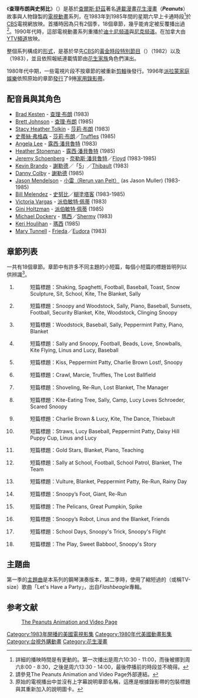 {{NoteTA
|G1=ThePeanuts
}}
{{Globalize|area=北美}}

《'''查理布朗與史努比'''》（{{lang|en|''The Charlie Brown and Snoopy Show''}}）是基於[[查爾斯·舒茲|查爾斯·舒茲]]著名[[連載漫畫|連載漫畫]][[花生漫畫|花生漫畫]]（'''''Peanuts'''''）故事與人物錄製的[[電視動畫|電視動畫]]系列，在1983年到1985年間的星期六早上卡通時段<ref>詳細的播映時間是有更動的。第一次播出是周六10:30 - 11:00，而後被挪到周六8:00 - 8:30，之後是周六13:30 - 14:00，最後停播前的時段並不曉得。</ref>於[[CBS|CBS]]電視網放映。首播時因為只有2個季，18個章節，幾乎能肯定被反覆播出過<ref>請參見The Peanuts Animation and Video Page外部連結。</ref>。1990年代時，這部電視動畫系列重播於[[迪士尼频道|迪士尼频道]]與[[尼克国际儿童频道|尼克频道]]。在加拿大由[[YTV|YTV頻道]]放映。

整個系列構成的[[演出形式|形式]]，是基於早先[[CBS|CBS]]的[[黃金時段|黃金時段]][[特別節目|特別節目]]（{{lang|en|prime-time special}}）''{{lang|en|A Charlie Brown Celebration}}''（1982）以及''{{lang|en|It's an Adventure, Charlie Brown}}''（1983），並且依照報紙連載情節由[[花生家族|花生家族]]角色們演出。

1980年代中期，一些電視片段不按章節的被重新[[剪輯|剪輯]]後發行。1996年[[派拉蒙家庭娛樂|派拉蒙家庭娛樂]]依照原始的章節[[發行|發行]]了9捲[[VHS|家用錄影帶]]。

== 配音員與其角色 ==
* [[Brad_Kesten|Brad Kesten]] - [[查理·布朗|查理·布朗]] (1983)
* [[Brett_Johnson|Brett Johnson]] - [[查理·布朗|查理·布朗]] (1985)
* [[Stacy_Heather_Tolkin|Stacy Heather Tolkin]] - [[莎莉·布朗|莎莉·布朗]] (1983)
* [[菲姬|史蒂絲·弗格森]] - [[莎莉·布朗|莎莉·布朗]]／[[Truffles|Truffles]] (1985)
* [[Angela_Lee|Angela Lee]] - [[露西·潘貝魯特|露西·潘貝魯特]] (1983)
* [[Heather_Stoneman|Heather Stoneman]] - [[露西·潘貝魯特|露西·潘貝魯特]] (1985)
* [[Jeremy_Schoenberg|Jeremy Schoenberg]] - [[奈勒斯·潘貝魯特|奈勒斯·潘貝魯特]]／[[Floyd|Floyd]] (1983-1985)
* [[Kevin_Brando|Kevin Brando]] - [[謝勒德|謝勒德]]／「[[555_95472|5]]」／[[Thibault|Thibault]] (1983)
* [[Danny_Colby|Danny Colby]] - [[謝勒德|謝勒德]] (1985)
* [[Jason_Mendelson|Jason Mendelson]] - [[小雷·潘貝魯特|小雷（Rerun van Pelt）]] (as Jason Muller) (1983-1985)
* [[Bill_Melendez|Bill Melendez]] - [[史努比|史努比]]／[[糊塗塔客|糊塗塔客]] (1983-1985)
* [[Victoria_Vargas|Victoria Vargas]] - [[派伯敏特·佩蒂|派伯敏特·佩蒂]] (1983)
* [[Gini_Holtzman|Gini Holtzman]] - [[派伯敏特·佩蒂|派伯敏特·佩蒂]] (1985)
* [[Michael_Dockery|Michael Dockery]] - [[瑪西_(花生漫畫)|瑪西]]／[[Shermy|Shermy]] (1983)
* [[Keri_Houlihan|Keri Houlihan]] - [[瑪西_(花生漫畫)|瑪西]] (1985)
* [[Mary_Tunnell|Mary Tunnell]] - [[Frieda|Frieda]]／[[Eudora|Eudora]] (1983)

== 章節列表 ==
一共有18個章節。章節中有許多不同主題的小短篇，每個小短篇的標題皆明列以供辨識<ref>原始的電視播出中並沒有上字幕說明章節名稱，這應是根據錄影帶的包裝標題與其重新加入的說明圖卡。</ref>。

# {{lang|en|You Can't Win, Charlie Brown}}
#:短篇標題：Shaking, Spaghetti, Football, Baseball, Toast, Snow Sculpture, Sit, School, Kite, The Blanket, Sally
# {{lang|en|Linus' Security Blanket}}
#:短篇標題：Snoopy and Woodstock, Sally, Piano, Baseball, Sunsets, Football, Security Blanket, Kite, Woodstock, Clinging Snoopy
# {{lang|en|Snoopy's Cat Fight}}
#:短篇標題：Woodstock, Baseball, Sally, Peppermint Patty, Piano, Blanket
# {{lang|en|Linus and Lucy}}
#:短篇標題：Sally and Snoopy, Football, Beads, Love, Snowballs, Kite Flying, Linus and Lucy, Baseball
# {{lang|en|Snoopy: Man's Best Friend}}
#:短篇標題：Kiss, Peppermint Patty, Charlie Brown Lost!, Snoopy
# {{lang|en|The Lost Ballpark}}
#:短篇標題：Crawl, Marcie, Truffles, The Lost Ballfield
# {{lang|en|Snoopy: Team Manager}}
#:短篇標題：Shoveling, Re-Run, Lost Blanket, The Manager
# {{lang|en|Lucy Loves Schroeder}}
#:短篇標題：Kite-Eating Tree, Sally, Camp, Lucy Loves Schroeder, Scared Snoopy
# {{lang|en|Snoopy the Psychiatrist}}
#:短篇標題：Charlie Brown & Lucy, Kite, The Dance, Thiebault
# {{lang|en|Lucy vs. the World}}
#:短篇標題：Straws, Lucy Baseball, Peppermint Patty, Daisy Hill Puppy Cup, Linus and Lucy
# {{lang|en|Snoopy's Football Career}}
#:短篇標題：Gold Stars, Blanket, Piano, Teaching
# {{lang|en|Chaos in the Classroom}}
#:短篇標題：Sally at School, Football, School Patrol, Blanket, The Team
# {{lang|en|It's That Team Spirit, Charlie Brown}}
#:短篇標題：Vulture, Blanket, Peppermint Patty, Re-Run, Rainy Day
# {{lang|en|Snoopy and the Giant}}
#:短篇標題：Snoopy’s Foot, Giant, Re-Run
# {{lang|en|Snoopy's Brother Spike}}
#:短篇標題：The Pelicans, Great Pumpkin, Spike
# {{lang|en|Snoopy's Robot}}
#:短篇標題：Snoopy’s Robot, Linus and the Blanket, Friends
# {{lang|en|Peppermint Patty's School Days}}
#:短篇標題：School Days, Snoopy's Trick, Snoopy's Flight
# {{lang|en|Sally's Sweet Babboo}}
#:短篇標題：The Play, Sweet Babboo!, Snoopy's Story

== 主題曲 ==
第一季的[[主題曲|主題曲]]是本系列的鋼琴演奏版本，第二季時，使用了縮短過的（或稱TV-size）歌曲「Let's Have a Party」，出自''Flashbeagle''專輯。

== 参考文献 ==
<div class="references-small">
: [http://web.mit.edu/smcguire/www/peanuts-animation.html#CBSS-GENERAL The Peanuts Animation and Video Page] {{Wayback|url=http://web.mit.edu/smcguire/www/peanuts-animation.html#CBSS-GENERAL |date=20081002060922 }}
<references />
</div>

{{Snoopy}}

{{DEFAULTSORT:The Charlie Brown and Snoopy Show}}
[[Category:1983年開播的美國電視影集|Category:1983年開播的美國電視影集]]
[[Category:1980年代美國動畫影集|Category:1980年代美國動畫影集]]
[[Category:台視外購動畫|Category:台視外購動畫]]
[[Category:花生漫畫|Category:花生漫畫]]